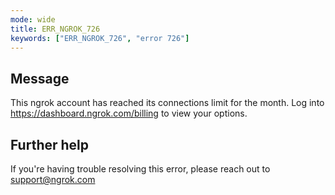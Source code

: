 ```yaml
---
mode: wide
title: ERR_NGROK_726
keywords: ["ERR_NGROK_726", "error 726"]
---
```


## Message

This ngrok account has reached its connections limit for the month. Log into https://dashboard.ngrok.com/billing to view your options.

## Further help

If you're having trouble resolving this error, please reach out to [support@ngrok.com](mailto:support@ngrok.com?subject=Help%20with%20ERR_NGROK_726)
